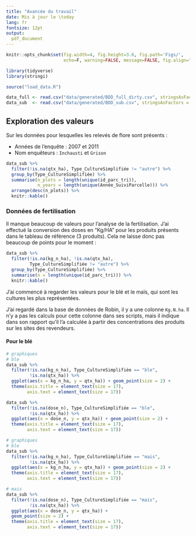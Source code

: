 ```yaml
---
title: "Avancée du travail"
date: Mis à jour le \today
lang: fr
fontsize: 12pt
output:
  pdf_document
---
```


```r
knitr::opts_chunk$set(fig.width=4, fig.height=3.6, fig.path='Figs/',
                      echo=F, warning=FALSE, message=FALSE, fig.align="center")
```
```r
library(tidyverse)
library(stringi)

source("load_data.R")

data_full <- read.csv("data/generated/BDD_full_dirty.csv", stringsAsFactors = FALSE)
data_sub  <- read.csv("data/generated/BDD_sub.csv", stringsAsFactors = FALSE)

```

## Exploration des valeurs

Sur les données pour lesquelles les relevés de flore sont présents :

- Années de l'enquête : 2007 et 2011
- Nom enquêteurs : `Inchausti` et `Grison`

```r
data_sub %>%
  filter(!is.na(qtx_ha), Type_CultureSimplifiée != "autre") %>%
  group_by(Type_CultureSimplifiée) %>%
  summarise(n_plots = length(unique(id_parc_tri)),
            n_years = length(unique(Année_SuiviParcelle))) %>%
  arrange(desc(n_plots)) %>%
  knitr::kable()
```

### Données de fertilisation

Il manque beaucoup de valeurs pour l'analyse de la fertilisation.
J'ai effectué la conversion des doses en "Kg/HA" pour les produits présents dans
le tableau de référence (3 produits).
Cela ne laisse donc pas beaucoup de points pour le moment :

```r
data_sub %>%
  filter(!is.na(kg_n_ha), !is.na(qtx_ha),
         Type_CultureSimplifiée != "autre") %>%
  group_by(Type_CultureSimplifiée) %>%
  summarise(n = length(unique(id_parc_tri))) %>%
  knitr::kable()
```

J'ai commencé à regarder les valeurs pour le blé et le maïs, qui sont les
cultures les plus représentées.

J'ai regardé dans la base de données de Robin, il y a une colonne `Kg.N.ha`.
Il n'y a pas les calculs pour cette colonne dans ses scripts, mais il indique
dans son rapport qu'il l'a calculée à partir des concentrations des produits sur
les sites des revendeurs.

#### Pour le blé
```r
# graphiques
# ble
data_sub %>%
  filter(!is.na(kg_n_ha), Type_CultureSimplifiée == "ble",
         !is.na(qtx_ha)) %>%
  ggplot(aes(x = kg_n_ha, y = qtx_ha)) + geom_point(size = 2) +
  theme(axis.title = element_text(size = 17),
        axis.text = element_text(size = 17))
```
```r
data_sub %>%
  filter(!is.na(dose_n), Type_CultureSimplifiée == "ble",
         !is.na(qtx_ha)) %>%
  ggplot(aes(x = dose_n, y = qtx_ha)) + geom_point(size = 2) +
  theme(axis.title = element_text(size = 17),
        axis.text = element_text(size = 17))
```

```r
# graphiques
# ble
data_sub %>%
  filter(!is.na(kg_n_ha), Type_CultureSimplifiée == "mais",
         !is.na(qtx_ha)) %>%
  ggplot(aes(x = kg_n_ha, y = qtx_ha)) + geom_point(size = 2) +
  theme(axis.title = element_text(size = 17),
        axis.text = element_text(size = 17))
```
```r
# mais
data_sub %>%
  filter(!is.na(dose_n), Type_CultureSimplifiée == "mais",
         !is.na(qtx_ha)) %>%
  ggplot(aes(x = dose_n, y = qtx_ha)) +
  geom_point(size = 2) +
  theme(axis.title = element_text(size = 17),
        axis.text = element_text(size = 17))
```
